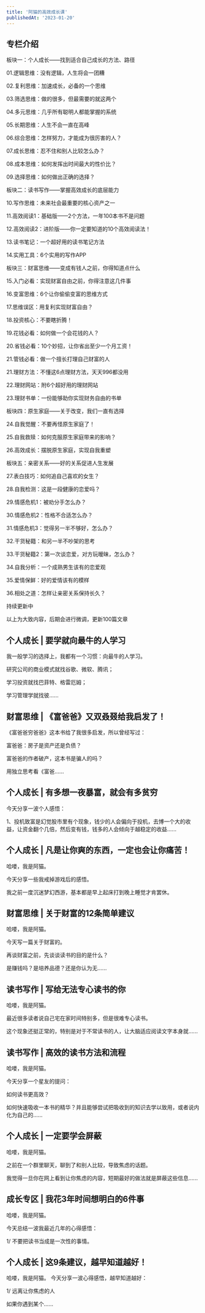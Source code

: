 ```yaml
---
title: '阿猫的高效成长课'
publishedAt: '2023-01-20'
---
```


## 专栏介绍

板块一：个人成长——找到适合自己成长的方法、路径

01.逻辑思维：没有逻辑，人生将会一团糟

02.复利思维：加速成长，必备的一个思维

03.筛选思维：做的很多，但最需要的就这两个

04.多元思维：几乎所有聪明人都能掌握的系统

05.长期思维：人生不会一直在高峰

06.综合思维：怎样努力，才能成为很厉害的人？

07.成长思维：忍不住和别人比较怎么办？

08.成本思维：如何发挥出时间最大的性价比？

09.选择思维：如何做出正确的选择？

板块二：读书写作——掌握高效成长的底层能力

10.写作思维：未来社会最重要的核心资产之一

11.高效阅读1：基础版——2个方法，一年100本书不是问题

12.高效阅读2：进阶版——你一定要知道的10个高效阅读法！

13.读书笔记：一个超好用的读书笔记方法

14.实用工具：6个实用的写作APP

板块三：财富思维——变成有钱人之前，你得知道点什么

15.入门必看：实现财富自由之前，你得注意这几件事

16.变富思维：6个让你偷偷变富的思维方式

17.思维误区：用复利实现财富自由？

18.投资核心：不要瞎折腾！

19.花钱必看：如何做一个会花钱的人？

20.省钱必看：10个妙招，让你省出至少一个月工资！

21.管钱必看：做一个擅长打理自己财富的人

21.理财方法：不懂这6点理财方法，天天996都没用

22.理财网站：附6个超好用的理财网站

23.理财书单：一份能够助你实现财务自由的书单

板块四：原生家庭——关于改变，我们一直有选择

24.自我觉醒：不要再怪原生家庭了！

25.自我救赎：如何克服原生家庭带来的影响？

26.高效成长：摆脱原生家庭，实现自我重塑

板块五：亲密关系——好的关系促进人生发展

27.表白技巧：如何追自己喜欢的女生？

28.自我检测：这是一段健康的恋爱吗？

29.情感危机1：被劝分手怎么办？

30.情感危机2：性格不合适怎么办？

31.情感危机3：觉得另一半不够好，怎么办？

32.干货秘籍：和另一半不吵架的思考

33.干货秘籍2：第一次谈恋爱，对方玩暧昧，怎么办？

34.自我分析：一个成熟男生该有的恋爱观

35.爱情保鲜：好的爱情该有的模样

36.相处之道：怎样让亲密关系保持长久？

持续更新中

以上为大致内容，后期会进行微调，更新100篇文章

## 个人成长 | 要学就向最牛的人学习
我一般学习的选择上，我都有一个习惯：向最牛的人学习。

研究公司的商业模式就找谷歌、微软、腾讯；

学习投资就找巴菲特、格雷厄姆；

学习管理学就找彼......

## 财富思维 | 《富爸爸》又双叒叕给我启发了！
《富爸爸穷爸爸》这本书给了我很多启发，所以曾经写过： 

富爸爸：房子是资产还是负债？

富爸爸的作者破产，这本书是骗人的吗？ 

用独立思考看《富爸......

## 个人成长 | 有多想一夜暴富，就会有多贫穷
今天分享一波个人感悟：

1、投机致富是幻觉股市里有个现象，钱少的人会偏向于投机，去博一个大的收益，让资金翻个几倍，然后变有钱，钱多的人会倾向于越稳定的收益......

## 个人成长 | 凡是让你爽的东西，一定也会让你痛苦！
哈喽，我是阿猫。

今天分享一些我戒掉游戏后的感悟。

我之前一度沉迷梦幻西游，基本都是早上起床打到晚上睡觉才肯罢休。 

## 财富思维 | 关于财富的12条简单建议
哈喽，我是阿猫。

今天写一篇关于财富的。

再谈财富之前，先谈谈读书的目的是什么？

是赚钱吗？是培养品德？还是你认为无......

## 读书写作 | 写给无法专心读书的你
哈喽，我是阿猫。

最近很多读者说自己宅在家时间特别多，但是很难专心读书。

这个现象还挺正常的，特别是对于不常读书的人，让大脑适应阅读文字本身就......

## 读书写作 | 高效的读书方法和流程
哈喽，我是阿猫。

今天分享一个星友的提问：

如何读书更高效？

如何快速吸收一本书的精华？并且能够尝试把吸收到的知识去学以致用，或者说内化为自己的......

## 个人成长 | 一定要学会屏蔽
哈喽，我是阿猫。

之前在一个群里聊天，聊到了和别人比较，导致焦虑的话题。

我觉得一旦你在网上看到让你焦虑的内容，短期最好的做法就是屏蔽这些信息......

## 成长专区 | 我花3年时间想明白的6件事
哈喽，我是阿猫。

今天总结一波我最近几年的心得感悟：

1/ 不要把读书当成是一次性的事情。

## 个人成长 | 这9条建议，越早知道越好！
哈喽，我是阿猫。
今天分享一波心得感悟，越早知道越好：

1/ 远离让你焦虑的人 

如果你遇到某个......